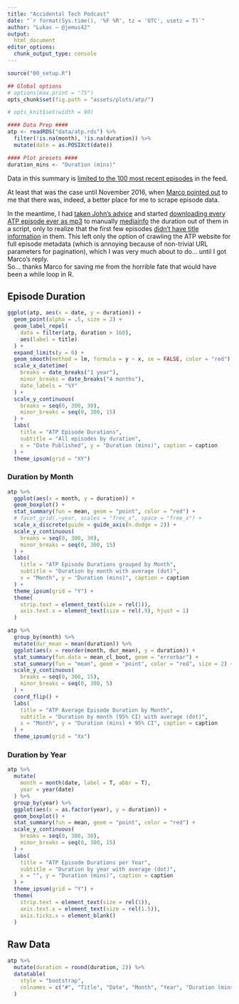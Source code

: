 ```yaml
---
title: "Accidental Tech Podcast"
date: "`r format(Sys.time(), '%F %R', tz = 'UTC', usetz = T)`"
author: "Lukas — @jemus42"
output:
  html_document
editor_options: 
  chunk_output_type: console
---
```


```r
source("00_setup.R")

## Global options
# options(max.print = "75")
opts_chunk$set(fig.path = "assets/plots/atp/")

# opts_knit$set(width = 90)

#### Data Prep ####
atp <- readRDS("data/atp.rds") %>%
  filter(!is.na(month), !is.na(duration)) %>%
  mutate(date = as.POSIXct(date))

#### Plot presets ####
duration_mins <- "Duration (mins)"
```

Data in this summary is [limited to the 100 most recent episodes](https://twitter.com/caseyliss/status/706885764236361728) in the feed.

At least that was the case until November 2016, when [Marco pointed out](https://twitter.com/marcoarment/status/801550714568900608) to me that there was, indeed, a better place for me to scrape episode data. 

In the meantime, I had [taken John's advice](https://twitter.com/siracusa/status/801444008404914176) and started [downloading every ATP episode ever as mp3](https://twitter.com/Jemus42/status/801451942560022528) to manually [mediainfo](https://en.wikipedia.org/wiki/MediaInfo) the duration out of them in a script, only to realize that the first few episodes [didn't have title information](https://twitter.com/Jemus42/status/801504118816833536) in them. This left only the option of crawling the ATP website for full episode metadata (which is annoying because of non-trivial URL parameters for pagination), which I was very much about to do… until I got Marco's reply.  
So… thanks Marco for saving me from the horrible fate that would have been a while loop in R.

## Episode Duration

```r
ggplot(atp, aes(x = date, y = duration)) +
  geom_point(alpha = .5, size = 2) +
  geom_label_repel(
    data = filter(atp, duration > 160),
    aes(label = title)
  ) +
  expand_limits(y = 0) +
  geom_smooth(method = lm, formula = y ~ x, se = FALSE, color = "red") +
  scale_x_datetime(
    breaks = date_breaks("1 year"),
    minor_breaks = date_breaks("4 months"),
    date_labels = "%Y"
  ) +
  scale_y_continuous(
    breaks = seq(0, 300, 30),
    minor_breaks = seq(0, 300, 15)
  ) +
  labs(
    title = "ATP Episode Durations",
    subtitle = "All episodes by duration",
    x = "Date Published", y = "Duration (mins)", caption = caption
  ) +
  theme_ipsum(grid = "XY")
```

### Duration by Month

```r
atp %>%
  ggplot(aes(x = month, y = duration)) +
  geom_boxplot() +
  stat_summary(fun = mean, geom = "point", color = "red") +
  # facet_grid(.~year, scales = "free_x", space = "free_x") +
  scale_x_discrete(guide = guide_axis(n.dodge = 2)) +
  scale_y_continuous(
    breaks = seq(0, 300, 30),
    minor_breaks = seq(0, 300, 15)
  ) +
  labs(
    title = "ATP Episode Durations grouped by Month",
    subtitle = "Duration by month with average (dot)",
    x = "Month", y = "Duration (mins)", caption = caption
  ) +
  theme_ipsum(grid = "Y") +
  theme(
    strip.text = element_text(size = rel(1)),
    axis.text.x = element_text(size = rel(.9), hjust = 1)
  )

atp %>%
  group_by(month) %>%
  mutate(dur_mean = mean(duration)) %>%
  ggplot(aes(x = reorder(month, dur_mean), y = duration)) +
  stat_summary(fun.data = mean_cl_boot, geom = "errorbar") +
  stat_summary(fun = "mean", geom = "point", color = "red", size = 2) +
  scale_y_continuous(
    breaks = seq(0, 300, 15),
    minor_breaks = seq(0, 300, 5)
  ) +
  coord_flip() +
  labs(
    title = "ATP Average Episode Duration by Month",
    subtitle = "Duration by month (95% CI) with average (dot)",
    x = "Month", y = "Duration (mins) + 95% CI", caption = caption
  ) +
  theme_ipsum(grid = "Xx")
```

### Duration by Year

```r
atp %>%
  mutate(
    month = month(date, label = T, abbr = T),
    year = year(date)
  ) %>%
  group_by(year) %>%
  ggplot(aes(x = as.factor(year), y = duration)) +
  geom_boxplot() +
  stat_summary(fun = mean, geom = "point", color = "red") +
  scale_y_continuous(
    breaks = seq(0, 300, 30),
    minor_breaks = seq(0, 300, 15)
  ) +
  labs(
    title = "ATP Episode Durations per Year",
    subtitle = "Duration by year with average (dot)",
    x = "", y = "Duration (mins)", caption = caption
  ) +
  theme_ipsum(grid = "Y") +
  theme(
    strip.text = element_text(size = rel(1)),
    axis.text.x = element_text(size = rel(1.5)),
    axis.ticks.x = element_blank()
  )
```

## Raw Data 

```r
atp %>%
  mutate(duration = round(duration, 2)) %>%
  datatable(
    style = "bootstrap",
    colnames = c("#", "Title", "Date", "Month", "Year", "Duration (mins)", "Summary")
  )
```


